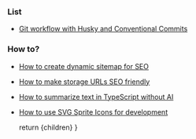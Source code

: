 
### List

- [Git workflow with Husky and Conventional Commits](/blog/git-workflow-with-husky-and-conventional-commits)

### How to?

- [How to create dynamic sitemap for SEO](/blog/how-to-create-dynamic-sitemap-for-seo)
- [How to make storage URLs SEO friendly](/blog/how-to-make-storage-urls-seo-friendly)
- [How to summarize text in TypeScript without AI](/blog/how-to-summarize-text-in-typeScript-without-ai)
- [How to use SVG Sprite Icons for development](/blog/how-to-use-svg-sprite-icons-for-development)

	return <MdxBlogLayout>{children}</MdxBlogLayout>
}
